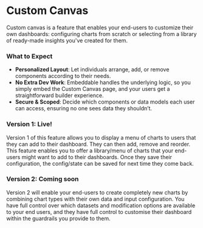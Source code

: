 # Custom Canvas

Custom canvas is a feature that enables your end-users to customize their own dashboards: configuring charts from scratch or selecting from a library of ready-made insights you've created for them. 

<VideoComponent
    src="/video/custom-canvas-demo.mp4"
    width="1250"
    height="888"
/>

### What to Expect

- **Personalized Layout**: Let individuals arrange, add, or remove components according to their needs.
- **No Extra Dev Work**: Embeddable handles the underlying logic, so you simply embed the Custom Canvas page, and your users get a straightforward builder experience.
- **Secure & Scoped**: Decide which components or data models each user can access, ensuring no one sees data they shouldn’t.

### Version 1: Live!
Version 1 of this feature allows you to display a menu of charts to users that they can add to their dashboard. They can then add, remove and reorder. This feature enables you to offer a library/menu of charts that your end-users might want to add to their dashboards. Once they save their configuration, the config/state can be saved for next time they come back.

### Version 2: Coming soon
Version 2 will enable your end-users to create completely new charts by combining chart types with their own data and input configuration. You have full control over which datasets and modification options are available to your end users, and they have full control to customise their dashboard within the guardrails you provide to them.
